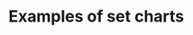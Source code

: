 
<Meta title="Gallery/Sets" />

# Examples of set charts

<Canvas>
    <Story name="two sets">
        <Controller generator={generateTwoSetData} chart={TwoSetChart} />
    </Story>
</Canvas>

<Canvas>
    <Story name="three sets">
        <Controller
            generator={generateThreeSetData}
            chart={ThreeSetChart}
            steps={['title', 'sizes', 'intersections']}
        />
    </Story>
</Canvas>

<Canvas>
    <Story name="text labels">
        <Controller generator={generateTextSetData} chart={TextSetChart} />
    </Story>
</Canvas>

<Canvas>
    <Story name="horizontal upset">
        <Controller
            generator={generateHorizontalUpSetData}
            chart={HorizontalUpSetChart}
            steps={['axes', 'grid', 'bars']}
        />
    </Story>
</Canvas>

<Canvas>
    <Story name="vertical upset">
        <Controller
            generator={generateVerticalUpSetData}
            chart={VerticalUpSetChart}
            steps={['axes', 'grid', 'bars']}
        />
    </Story>
</Canvas>
